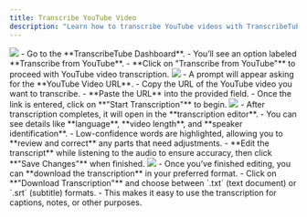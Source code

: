 ```yaml
---
title: Transcribe YouTube Video
description: "Learn how to transcribe YouTube videos with TranscribeTube in 4 easy steps. Upload, edit, and download accurate transcriptions in minutes."
---
```


<Steps>
  <Step title="Step 1: Navigate to the Dashboard">
    <Frame caption="Go to the TranscribeTube Dashboard and click 'Transcribe from YouTube' to start.">
      <img src="images/transcribe-youtube-video.jpg" />
    </Frame>
    - Go to the **TranscribeTube Dashboard**.
    - You’ll see an option labeled **Transcribe from YouTube**.
    - **Click on "Transcribe from YouTube"** to proceed with YouTube video transcription.
  </Step>

  <Step title="Step 2: Enter YouTube Video Link">
    <Frame caption="Paste the YouTube video link and start the transcription process.">
      <img src="images/transcribe-youtube-video-link.jpg" />
    </Frame>
    - A prompt will appear asking for the **YouTube Video URL**.
    - Copy the URL of the YouTube video you want to transcribe.
    - **Paste the URL** into the provided field.
    - Once the link is entered, click on **"Start Transcription"** to begin.
  </Step>

  <Step title="Step 3: Edit Your Transcription">
    <Frame caption="Use the editor to review and make adjustments to your transcription.">
      <img src="images/transcription-editor.jpg" />
    </Frame>
    - After transcription completes, it will open in the **transcription editor**.
    - You can see details like **language**, **video length**, and **speaker identification**.
    - Low-confidence words are highlighted, allowing you to **review and correct** any parts that need adjustments.
    - **Edit the transcript** while listening to the audio to ensure accuracy, then click **"Save Changes"** when finished.
  </Step>

  <Step title="Step 4: Download Your Transcription">
    <Frame caption="Download the transcription in .txt or .srt format for easy use.">
      <img src="images/download-the-transcription.jpg" />
    </Frame>
    - Once you’ve finished editing, you can **download the transcription** in your preferred format.
    - Click on **"Download Transcription"** and choose between `.txt` (text document) or `.srt` (subtitle) formats.
    - This makes it easy to use the transcription for captions, notes, or other purposes.
  </Step>
</Steps>